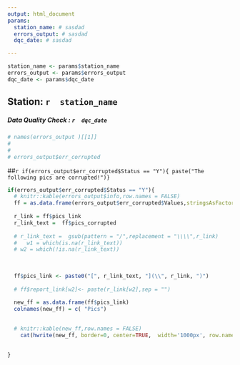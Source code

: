```yaml
---
output: html_document
params:
  station_name: # sasdad
  errors_output: # sasdad
  dqc_date: # sasdad

---
```


```r

station_name <- params$station_name
errors_output <- params$errors_output
dqc_date <- params$dqc_date

```


## Station: **`r  station_name`**

##### Data Quality Check : **`r  dqc_date`**

```r
# names(errors_output )[[1]]
# 
# 
# errors_output$err_corrupted

```

<!-- pics_corrupted -->

##`r if(errors_output$err_corrupted$Status == "Y"){ paste("The following pics are corrupted!")}`

```r
if(errors_output$err_corrupted$Status == "Y"){
  # knitr::kable(errors_output$info,row.names = FALSE)
  ff = as.data.frame(errors_output$err_corrupted$Values,stringsAsFactors = F)
  
  r_link = ff$pics_link
  r_link_text =  ff$pics_corrupted
    
  # r_link_text =  gsub(pattern = "/",replacement = "\\\\",r_link)
  #   w1 = which(is.na(r_link_text))
  # w2 = which(!is.na(r_link_text))
  
  
  
  ff$pics_link <- paste0("[", r_link_text, "](\\", r_link, ")")
  
  # ff$report_link[w2]<- paste(r_link[w2],sep = "")
  
  new_ff = as.data.frame(ff$pics_link)
  colnames(new_ff) = c( "Pics")
  

  # knitr::kable(new_ff,row.names = FALSE)
    cat(hwrite(new_ff, border=0, center=TRUE,  width='1000px', row.names=FALSE, row.style=list('font-weight:bold')))

  
}


```





